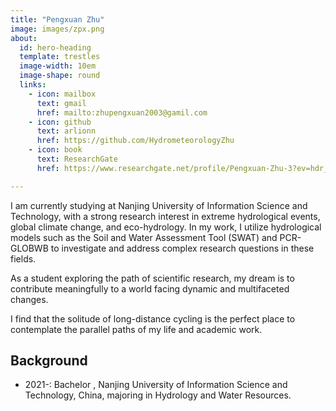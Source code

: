 ```yaml
---
title: "Pengxuan Zhu"
image: images/zpx.png
about:
  id: hero-heading
  template: trestles
  image-width: 10em
  image-shape: round
  links:
    - icon: mailbox
      text: gmail
      href: mailto:zhupengxuan2003@gamil.com
    - icon: github
      text: arlionn
      href: https://github.com/HydrometeorologyZhu
    - icon: book
      text: ResearchGate
      href: https://www.researchgate.net/profile/Pengxuan-Zhu-3?ev=hdr_xprf

---
```


::: {#hero-heading}

I am currently studying at Nanjing University of Information Science and Technology, with a strong research interest in extreme hydrological events, global climate change, and eco-hydrology.  In my work, I utilize hydrological models such as the Soil and Water Assessment Tool (SWAT) and PCR-GLOBWB to investigate and address complex research questions in these fields.

As a student exploring the path of scientific research, my dream is to contribute meaningfully to a world facing dynamic and multifaceted changes.

I find that the solitude of long-distance cycling is the perfect place to contemplate the parallel paths of my life and academic work.


## Background

- 2021-: Bachelor , Nanjing University of Information Science and Technology, China, majoring in Hydrology and Water Resources.

:::
